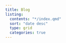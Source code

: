 ```yaml
---
title: Blog
listing:
  contents: "*/index.qmd"
  sort: "date desc"
  type: grid
  categories: true
---
```



